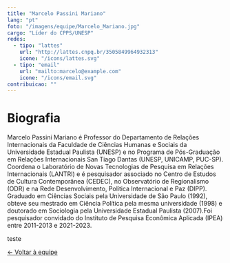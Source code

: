 ```yaml
---
title: "Marcelo Passini Mariano"
lang: "pt"
foto: "/imagens/equipe/Marcelo_Mariano.jpg"
cargo: "Líder do CPPS/UNESP"
redes:
  - tipo: "lattes"
    url: "http://lattes.cnpq.br/3505849964932313"
    icone: "/icons/lattes.svg"
  - tipo: "email"
    url: "mailto:marcelo@example.com"
    icone: "/icons/email.svg"
contribuicao: ""
---
```



# Biografia

Marcelo Passini Mariano é Professor do Departamento de Relações Internacionais da Faculdade de Ciências Humanas e Sociais da Universidade Estadual Paulista (UNESP) e no Programa de Pós-Graduação em Relações Internacionais San Tiago Dantas (UNESP, UNICAMP, PUC-SP). 
Coordena o Laboratório de Novas Tecnologias de Pesquisa em Relações Internacionais (LANTRI) e é pesquisador associado no 
Centro de Estudos de Cultura Contemporânea (CEDEC), no Observatório de Regionalismo (ODR) e na Rede Desenvolvimento, Política Internacional e Paz (DIPP). 
Graduado em Ciências Sociais pela Universidade de São Paulo (1992), obteve seu mestrado em Ciência Política pela mesma universidade (1998) e doutorado 
em Sociologia pela Universidade Estadual Paulista (2007).Foi pesquisador convidado do Instituto de Pesquisa Econômica Aplicada (IPEA) entre 2011-2013 e 2021-2023.

teste

[← Voltar à equipe](/pt/institucional/equipe)

